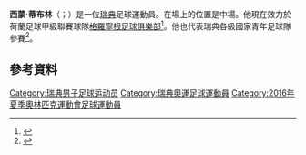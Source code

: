 '''西蒙·蒂布林'''（{{lang-sv|Simon Tibbling}}；{{bd|1994年|9月7日}}）是一位[[瑞典|瑞典]]足球運動員。在場上的位置是中場。他現在效力於荷蘭足球甲級聯賽球隊[[格羅寧根足球俱樂部|格羅寧根足球俱樂部]]<ref>{{cite web|title=Simon Tibbling|url=http://svenskfotboll.se/allsvenskan/person/?playerid=7412|publisher=Svenskfotboll|accessdate=6 May 2012|archive-url=https://web.archive.org/web/20131008063802/http://svenskfotboll.se/allsvenskan/person/?playerid=7412|archive-date=2013-10-08|dead-url=yes}}</ref>。他也代表瑞典各級國家青年足球隊參賽<ref>{{cite web|title=U21 äldre: Trupp mot Serbien och Ryssland|url=http://svenskfotboll.se/landslag/u21-herr/arkiv/landslag/2015/03/u21-aldre-trupp-mot-serbien-och-ryssland/|publisher=[[Swedish_Football_Association|Swedish Football Association]]|accessdate=24 April 2015|archive-date=2016-03-07|archive-url=https://web.archive.org/web/20160307212447/http://svenskfotboll.se/landslag/u21-herr/arkiv/landslag/2015/03/u21-aldre-trupp-mot-serbien-och-ryssland/|dead-url=no}}</ref>。
==參考資料==
{{Reflist}}

{{DEFAULTSORT: Tibbling, Simon}}
[[Category:瑞典男子足球运动员|Category:瑞典男子足球运动员]]
[[Category:瑞典奧運足球運動員|Category:瑞典奧運足球運動員]]
[[Category:2016年夏季奧林匹克運動會足球運動員|Category:2016年夏季奧林匹克運動會足球運動員]]